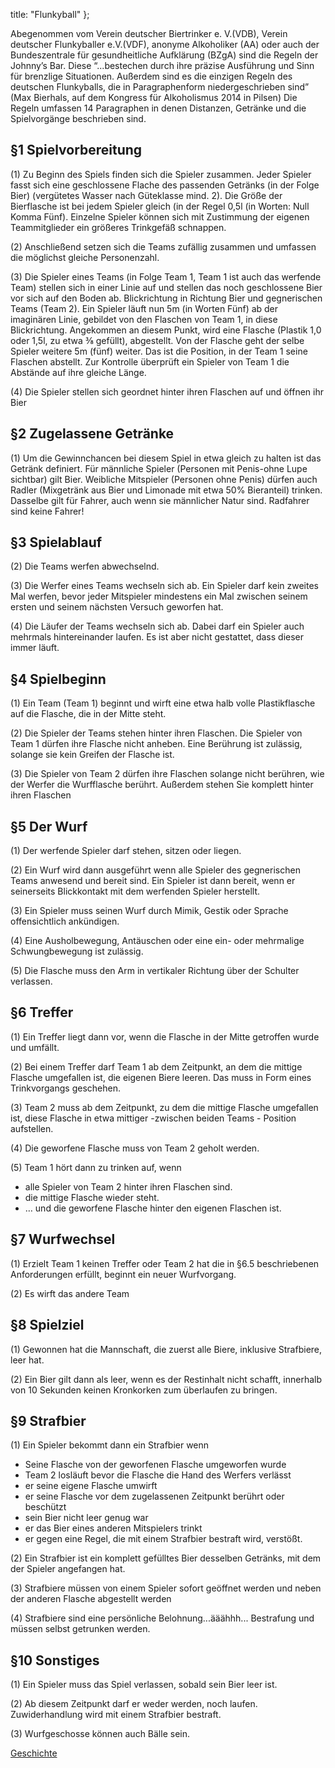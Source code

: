   title: "Flunkyball"
};

Abegenommen vom Verein deutscher Biertrinker e. V.(VDB), Verein deutscher Flunkyballer e.V.(VDF), anonyme Alkoholiker (AA) oder auch der Bundeszentrale für gesundheitliche Aufklärung (BZgA) sind die Regeln der Johnny’s Bar. Diese “...bestechen durch ihre präzise Ausführung und Sinn für brenzlige Situationen. Außerdem sind es die einzigen Regeln des deutschen Flunkyballs, die in Paragraphenform niedergeschrieben sind” (Max Bierhals, auf dem Kongress für Alkoholismus 2014 in Pilsen)
Die Regeln umfassen 14 Paragraphen in denen Distanzen, Getränke und die Spielvorgänge beschrieben sind.

## §1 Spielvorbereitung

(1) Zu Beginn des Spiels finden sich die Spieler zusammen. Jeder Spieler fasst sich eine geschlossene Flache des passenden Getränks (in der Folge Bier) (vergütetes Wasser nach Güteklasse mind. 2). Die Größe der Bierflasche ist bei jedem Spieler gleich (in der Regel 0,5l (in Worten: Null Komma Fünf). Einzelne Spieler können sich mit Zustimmung der eigenen Teammitglieder ein größeres Trinkgefäß schnappen.

(2) Anschließend setzen sich die Teams zufällig zusammen und umfassen die möglichst gleiche Personenzahl.

(3) Die Spieler eines Teams (in Folge Team 1, Team 1 ist auch das werfende Team) stellen sich in einer Linie auf und stellen das noch geschlossene Bier vor sich auf den Boden ab. Blickrichtung in Richtung Bier und gegnerischen Teams (Team 2). Ein Spieler läuft nun 5m (in Worten Fünf) ab der imaginären Linie, gebildet von den Flaschen von Team 1, in diese Blickrichtung. Angekommen an diesem Punkt, wird eine Flasche (Plastik 1,0 oder 1,5l, zu etwa ⅜ gefüllt), abgestellt. Von der Flasche geht der selbe Spieler weitere 5m (fünf) weiter. Das ist die Position, in der Team 1 seine Flaschen abstellt. Zur Kontrolle überprüft ein Spieler von Team 1 die Abstände auf ihre gleiche Länge.

(4) Die Spieler stellen sich geordnet hinter ihren Flaschen auf und öffnen ihr Bier

## §2 Zugelassene Getränke

(1) Um die Gewinnchancen bei diesem Spiel in etwa gleich zu halten ist das Getränk definiert. Für männliche Spieler (Personen mit Penis-ohne Lupe sichtbar) gilt Bier. Weibliche Mitspieler (Personen ohne Penis) dürfen auch Radler (Mixgetränk aus Bier und Limonade mit etwa 50% Bieranteil) trinken. Dasselbe gilt für Fahrer, auch wenn sie männlicher Natur sind. Radfahrer sind keine Fahrer!

## §3 Spielablauf

(2) Die Teams werfen abwechselnd.

(3) Die Werfer eines Teams wechseln sich ab. Ein Spieler darf kein zweites Mal werfen, bevor jeder Mitspieler mindestens ein Mal zwischen seinem ersten und seinem nächsten Versuch geworfen hat.

(4) Die Läufer der Teams wechseln sich ab. Dabei darf ein Spieler auch mehrmals hintereinander laufen. Es ist aber nicht gestattet, dass dieser immer läuft.

## §4 Spielbeginn

(1) Ein Team (Team 1) beginnt und wirft eine etwa halb volle Plastikflasche auf die Flasche, die in der Mitte steht.

(2) Die Spieler der Teams stehen hinter ihren Flaschen. Die Spieler von Team 1 dürfen ihre Flasche nicht anheben. Eine Berührung ist zulässig, solange sie kein Greifen der Flasche ist.

(3) Die Spieler von Team 2 dürfen ihre Flaschen solange nicht berühren, wie der Werfer die Wurfflasche berührt. Außerdem stehen Sie komplett hinter ihren Flaschen

## §5 Der Wurf

(1) Der werfende Spieler darf stehen, sitzen oder liegen.

(2) Ein Wurf wird dann ausgeführt wenn alle Spieler des gegnerischen Teams anwesend und bereit sind. Ein Spieler ist dann bereit, wenn er seinerseits Blickkontakt mit dem werfenden Spieler herstellt.

(3) Ein Spieler muss seinen Wurf durch Mimik, Gestik oder Sprache offensichtlich ankündigen.

(4) Eine Ausholbewegung, Antäuschen oder eine ein- oder mehrmalige Schwungbewegung ist zulässig.

(5) Die Flasche muss den Arm in vertikaler Richtung über der Schulter verlassen.

## §6 Treffer

(1) Ein Treffer liegt dann vor, wenn die Flasche in der Mitte getroffen wurde und umfällt.

(2) Bei einem Treffer darf Team 1 ab dem Zeitpunkt, an dem die mittige Flasche umgefallen ist, die eigenen Biere leeren. Das muss in Form eines Trinkvorgangs geschehen.

(3) Team 2 muss ab dem Zeitpunkt, zu dem die mittige Flasche umgefallen ist, diese Flasche in etwa mittiger -zwischen beiden Teams - Position aufstellen.

(4) Die geworfene Flasche muss von Team 2 geholt werden.

(5) Team 1 hört dann zu trinken auf, wenn

- alle Spieler von Team 2 hinter ihren Flaschen sind.
- die mittige Flasche wieder steht.
- … und die geworfene Flasche hinter den eigenen Flaschen ist.

## §7 Wurfwechsel

(1) Erzielt Team 1 keinen Treffer oder Team 2 hat die in §6.5 beschriebenen Anforderungen erfüllt, beginnt ein neuer Wurfvorgang.

(2) Es wirft das andere Team

## §8 Spielziel

(1) Gewonnen hat die Mannschaft, die zuerst alle Biere, inklusive Strafbiere, leer hat.

(2) Ein Bier gilt dann als leer, wenn es der Restinhalt nicht schafft, innerhalb von 10 Sekunden keinen Kronkorken zum überlaufen zu bringen.

## §9 Strafbier

(1) Ein Spieler bekommt dann ein Strafbier wenn

- Seine Flasche von der geworfenen Flasche umgeworfen wurde
- Team 2 losläuft bevor die Flasche die Hand des Werfers verlässt
- er seine eigene Flasche umwirft
- er seine Flasche vor dem zugelassenen Zeitpunkt berührt oder beschützt
- sein Bier nicht leer genug war
- er das Bier eines anderen Mitspielers trinkt
- er gegen eine Regel, die mit einem Strafbier bestraft wird, verstößt.

(2) Ein Strafbier ist ein komplett gefülltes Bier desselben Getränks, mit dem der Spieler angefangen hat.

(3) Strafbiere müssen von einem Spieler sofort geöffnet werden und neben der anderen Flasche abgestellt werden

(4) Strafbiere sind eine persönliche Belohnung...ääähhh... Bestrafung und müssen selbst getrunken werden.

## §10 Sonstiges

(1) Ein Spieler muss das Spiel verlassen, sobald sein Bier leer ist.

(2) Ab diesem Zeitpunkt darf er weder werden, noch laufen. Zuwiderhandlung wird mit einem Strafbier bestraft.

(3) Wurfgeschosse können auch Bälle sein.

[Geschichte](/flunkyball/geschichte/)
